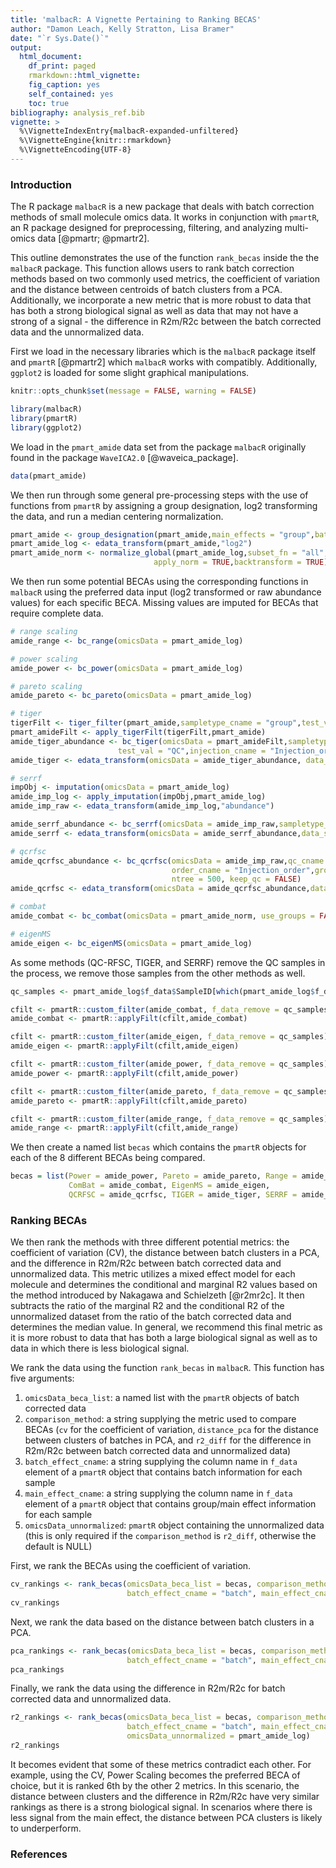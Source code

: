 ```yaml
---
title: 'malbacR: A Vignette Pertaining to Ranking BECAS'
author: "Damon Leach, Kelly Stratton, Lisa Bramer"
date: "`r Sys.Date()`"
output: 
  html_document:
    df_print: paged
    rmarkdown::html_vignette:
    fig_caption: yes
    self_contained: yes
    toc: true
bibliography: analysis_ref.bib
vignette: >
  %\VignetteIndexEntry{malbacR-expanded-unfiltered} 
  %\VignetteEngine{knitr::rmarkdown} 
  %\VignetteEncoding{UTF-8}
---
```


### Introduction

The R package `malbacR` is a new package that deals with batch correction methods of small molecule omics data. It works in conjunction with `pmartR`, an R package designed for preprocessing, filtering, and analyzing multi-omics data [@pmartr; @pmartr2].

This outline demonstrates the use of the function `rank_becas` inside the the `malbacR` package. This function allows users to rank batch correction methods based on two commonly used metrics, the coefficient of variation and the distance between centroids of batch clusters from a PCA. Additionally, we incorporate a new metric that is more robust to data that has both a strong biological signal as well as data that may not have a strong of a signal - the difference in R2m/R2c between the batch corrected data and the unnormalized data.

First we load in the necessary libraries which is the `malbacR` package itself and `pmartR` [@pmartr2] which `malbacR` works with compatibly. Additionally, `ggplot2` is loaded for some slight graphical manipulations.

```r
knitr::opts_chunk$set(message = FALSE, warning = FALSE)
```

```r
library(malbacR)
library(pmartR)
library(ggplot2)
```

We load in the `pmart_amide` data set from the package `malbacR` originally found in the package `WaveICA2.0` [@waveica_package].

```r
data(pmart_amide)
```

We then run through some general pre-processing steps with the use of functions from `pmartR` by assigning a group designation, log2 transforming the data, and run a median centering normalization.

```r
pmart_amide <- group_designation(pmart_amide,main_effects = "group",batch_id = "batch")
pmart_amide_log <- edata_transform(pmart_amide,"log2")
pmart_amide_norm <- normalize_global(pmart_amide_log,subset_fn = "all",norm_fn = "median",
                                apply_norm = TRUE,backtransform = TRUE)
```

We then run some potential BECAs using the corresponding functions in `malbacR` using the preferred data input (log2 transformed or raw abundance values) for each specific BECA. Missing values are imputed for BECAs that require complete data.

```r
# range scaling
amide_range <- bc_range(omicsData = pmart_amide_log)

# power scaling
amide_power <- bc_power(omicsData = pmart_amide_log)

# pareto scaling
amide_pareto <- bc_pareto(omicsData = pmart_amide_log)

# tiger
tigerFilt <- tiger_filter(pmart_amide,sampletype_cname = "group",test_val = "QC")
pmart_amideFilt <- apply_tigerFilt(tigerFilt,pmart_amide)
amide_tiger_abundance <- bc_tiger(omicsData = pmart_amideFilt,sampletype_cname = "group",
                        test_val = "QC",injection_cname = "Injection_order",group_cname = "group")
amide_tiger <- edata_transform(omicsData = amide_tiger_abundance, data_scale = "log2")

# serrf
impObj <- imputation(omicsData = pmart_amide_log)
amide_imp_log <- apply_imputation(impObj,pmart_amide_log)
amide_imp_raw <- edata_transform(amide_imp_log,"abundance")

amide_serrf_abundance <- bc_serrf(omicsData = amide_imp_raw,sampletype_cname = "group",test_val = "QC",group_cname = "group")
amide_serrf <- edata_transform(omicsData = amide_serrf_abundance,data_scale = "log2")

# qcrfsc
amide_qcrfsc_abundance <- bc_qcrfsc(omicsData = amide_imp_raw,qc_cname = "group",qc_val = "QC",
                                    order_cname = "Injection_order",group_cname = "group",
                                    ntree = 500, keep_qc = FALSE)
amide_qcrfsc <- edata_transform(omicsData = amide_qcrfsc_abundance,data_scale = "log2")

# combat
amide_combat <- bc_combat(omicsData = pmart_amide_norm, use_groups = FALSE)

# eigenMS
amide_eigen <- bc_eigenMS(omicsData = pmart_amide_log)
```

As some methods (QC-RFSC, TIGER, and SERRF) remove the QC samples in the process, we remove those samples from the other methods as well.

```r
qc_samples <- pmart_amide_log$f_data$SampleID[which(pmart_amide_log$f_data$group == "QC")]

cfilt <- pmartR::custom_filter(amide_combat, f_data_remove = qc_samples)
amide_combat <- pmartR::applyFilt(cfilt,amide_combat)

cfilt <- pmartR::custom_filter(amide_eigen, f_data_remove = qc_samples)
amide_eigen <- pmartR::applyFilt(cfilt,amide_eigen)

cfilt <- pmartR::custom_filter(amide_power, f_data_remove = qc_samples)
amide_power <- pmartR::applyFilt(cfilt,amide_power)

cfilt <- pmartR::custom_filter(amide_pareto, f_data_remove = qc_samples)
amide_pareto <- pmartR::applyFilt(cfilt,amide_pareto)

cfilt <- pmartR::custom_filter(amide_range, f_data_remove = qc_samples)
amide_range <- pmartR::applyFilt(cfilt,amide_range)
```

We then create a named list `becas` which contains the `pmartR` objects for each of the 8 different BECAs being compared.

```r
becas = list(Power = amide_power, Pareto = amide_pareto, Range = amide_range,
             ComBat = amide_combat, EigenMS = amide_eigen,
             QCRFSC = amide_qcrfsc, TIGER = amide_tiger, SERRF = amide_serrf)
```

### Ranking BECAs

We then rank the methods with three different potential metrics: the coefficient of variation (CV), the distance between batch clusters in a PCA, and the difference in R2m/R2c between batch corrected data and unnormalized data. This metric utilizes a mixed effect model for each molecule and determines the conditional and marginal R2 values based on the method introduced by Nakagawa and  Schielzeth [@r2mr2c]. It then subtracts the ratio of the marginal R2 and the conditional R2 of the unnormalized dataset from the ratio of the batch corrected data and determines the median value. In general, we recommend this final metric as it is more robust to data that has both a large biological signal as well as to data in which there is less biological signal.

We rank the data using the function `rank_becas` in `malbacR`. This function has five arguments:

1. `omicsData_beca_list`: a named list with the `pmartR` objects of batch corrected data
2. `comparison_method`: a string supplying the metric used to compare BECAs (`cv` for the coefficient of variation, `distance_pca` for the distance between clusters of batches in PCA, and `r2_diff` for the difference in R2m/R2c between batch corrected data and unnormalized data)
3. `batch_effect_cname`: a string supplying the column name in `f_data` element of a `pmartR` object that contains batch information for each sample
4. `main_effect_cname`: a string supplying the column name in `f_data` element of a `pmartR` object that contains group/main effect information for each sample
5. `omicsData_unnormalized`: `pmartR` object containing the unnormalized data (this is only required if the `comparison_method` is `r2_diff`, otherwise the default is NULL)

First, we rank the BECAs using the coefficient of variation.

```r
cv_rankings <- rank_becas(omicsData_beca_list = becas, comparison_method = "cv",
                          batch_effect_cname = "batch", main_effect_cname = "group")
cv_rankings
```

Next, we rank the data based on the distance between batch clusters in a PCA.

```r
pca_rankings <- rank_becas(omicsData_beca_list = becas, comparison_method = "distance_pca",
                          batch_effect_cname = "batch", main_effect_cname = "group")
pca_rankings
```

Finally, we rank the data using the difference in R2m/R2c for batch corrected data and unnormalized data.

```r
r2_rankings <- rank_becas(omicsData_beca_list = becas, comparison_method = "r2_diff",
                          batch_effect_cname = "batch", main_effect_cname = "group",
                          omicsData_unnormalized = pmart_amide_log)
r2_rankings
```

It becomes evident that some of these metrics contradict each other. For example, using the CV, Power Scaling becomes the preferred BECA of choice, but it is ranked 6th by the other 2 metrics. In this scenario, the distance between clusters and the difference in R2m/R2c have very similar rankings as there is a strong biological signal. In scenarios where there is less signal from the main effect, the distance between PCA clusters is likely to underperform.

### References
